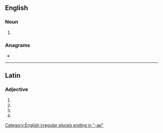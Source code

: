 {{also|conjunctivæ}}
==English==

===Noun===
{{head|en|noun form}}

# {{en-irregular plural of|conjunctiva}}

===Anagrams===
* {{anagrams|en|a=acceijnnotuv|Cave Junction}}

[[Category:English irregular plurals ending in "-ae"]]

----

==Latin==

===Adjective===
{{la-adj-form|conjūnctīvae}}

# {{inflection of|la|conjūnctīvus||nom|f|p}}
# {{inflection of|la|conjūnctīvus||gen|f|s}}
# {{inflection of|la|conjūnctīvus||dat|f|s}}
# {{inflection of|la|conjūnctīvus||voc|f|p}}